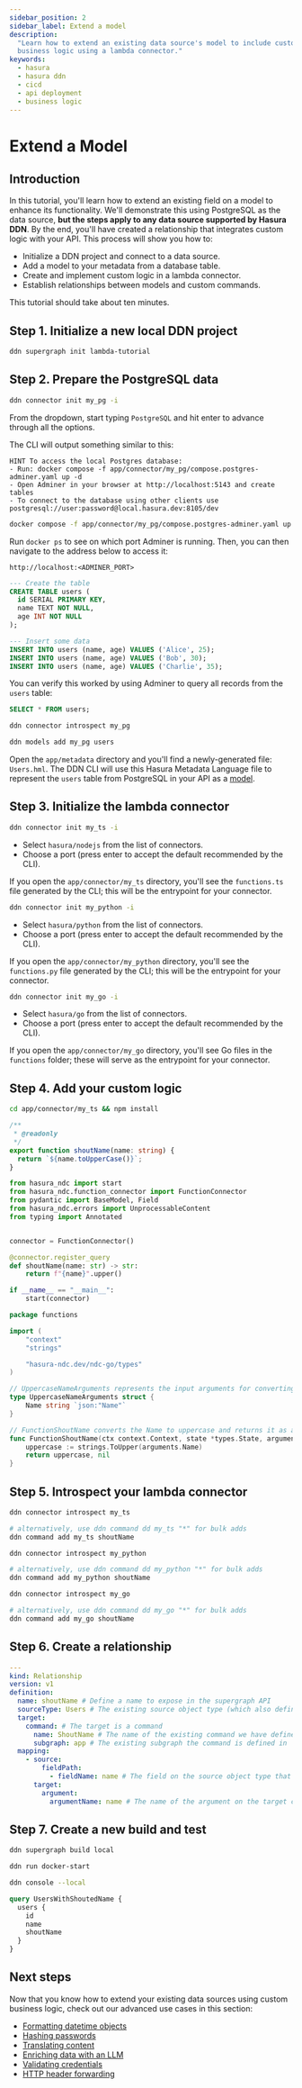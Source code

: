```yaml
---
sidebar_position: 2
sidebar_label: Extend a model
description:
  "Learn how to extend an existing data source's model to include custom fields returning data from your own custom
  business logic using a lambda connector."
keywords:
  - hasura
  - hasura ddn
  - cicd
  - api deployment
  - business logic
---
```



# Extend a Model

## Introduction

In this tutorial, you'll learn how to extend an existing field on a model to enhance its functionality. We'll
demonstrate this using PostgreSQL as the data source, **but the steps apply to any data source supported by Hasura
DDN**. By the end, you'll have created a relationship that integrates custom logic with your API. This process will show
you how to:

- Initialize a DDN project and connect to a data source.
- Add a model to your metadata from a database table.
- Create and implement custom logic in a lambda connector.
- Establish relationships between models and custom commands.

This tutorial should take about ten minutes.

## Step 1. Initialize a new local DDN project

```sh title="Create a new project using the DDN CLI:"
ddn supergraph init lambda-tutorial
```

## Step 2. Prepare the PostgreSQL data

```sh title="In your project directory, run:"
ddn connector init my_pg -i
```

From the dropdown, start typing `PostgreSQL` and hit enter to advance through all the options.

The CLI will output something similar to this:

```plaintext
HINT To access the local Postgres database:
- Run: docker compose -f app/connector/my_pg/compose.postgres-adminer.yaml up -d
- Open Adminer in your browser at http://localhost:5143 and create tables
- To connect to the database using other clients use postgresql://user:password@local.hasura.dev:8105/dev
```

```sh title="Use the hint from the CLI output:"
docker compose -f app/connector/my_pg/compose.postgres-adminer.yaml up -d
```

Run `docker ps` to see on which port Adminer is running. Then, you can then navigate to the address below to access it:

```plaintext
http://localhost:<ADMINER_PORT>
```

```sql title="Next, via Adminer select SQL command from the left-hand nav, then enter the following:"
--- Create the table
CREATE TABLE users (
  id SERIAL PRIMARY KEY,
  name TEXT NOT NULL,
  age INT NOT NULL
);

--- Insert some data
INSERT INTO users (name, age) VALUES ('Alice', 25);
INSERT INTO users (name, age) VALUES ('Bob', 30);
INSERT INTO users (name, age) VALUES ('Charlie', 35);
```

You can verify this worked by using Adminer to query all records from the `users` table:

```sql
SELECT * FROM users;
```

```sh title="Next, use the CLI to introspect your PostgreSQL database:"
ddn connector introspect my_pg
```

```sh title="Now, track the table from your PostgreSQL database as a model in your DDN metadata:"
ddn models add my_pg users
```

Open the `app/metadata` directory and you'll find a newly-generated file: `Users.hml`. The DDN CLI will use this Hasura
Metadata Language file to represent the `users` table from PostgreSQL in your API as a
[model](/supergraph-modeling/models.mdx).

## Step 3. Initialize the lambda connector

<Tabs groupId="source-preference" className="api-tabs">

<TabItem value="TypeScript" label="TypeScript">

```bash title="Run the following command:"
ddn connector init my_ts -i
```

- Select `hasura/nodejs` from the list of connectors.
- Choose a port (press enter to accept the default recommended by the CLI).

If you open the `app/connector/my_ts` directory, you'll see the `functions.ts` file generated by the CLI; this will be
the entrypoint for your connector.

</TabItem>

<TabItem value="Python" label="Python">

```bash title="Run the following command:"
ddn connector init my_python -i
```

- Select `hasura/python` from the list of connectors.
- Choose a port (press enter to accept the default recommended by the CLI).

If you open the `app/connector/my_python` directory, you'll see the `functions.py` file generated by the CLI; this will
be the entrypoint for your connector.

</TabItem>

<TabItem value="Go" label="Go">

```bash title="Run the following command:"
ddn connector init my_go -i
```

- Select `hasura/go` from the list of connectors.
- Choose a port (press enter to accept the default recommended by the CLI).

If you open the `app/connector/my_go` directory, you'll see Go files in the `functions` folder; these will serve as the
entrypoint for your connector.

</TabItem>

</Tabs>

## Step 4. Add your custom logic

<Tabs groupId="source-preference" className="api-tabs">

<TabItem value="TypeScript" label="TypeScript">

```bash title="From the connector directory, install the necessary packages:"
cd app/connector/my_ts && npm install
```

```typescript title="Then, replace the contents of functions.ts with the following:"
/**
 * @readonly
 */
export function shoutName(name: string) {
  return `${name.toUpperCase()}`;
}
```

</TabItem>

<TabItem value="Python" label="Python">

```python title="Replace the contents of functions.py with the following:"
from hasura_ndc import start
from hasura_ndc.function_connector import FunctionConnector
from pydantic import BaseModel, Field
from hasura_ndc.errors import UnprocessableContent
from typing import Annotated


connector = FunctionConnector()

@connector.register_query
def shoutName(name: str) -> str:
    return f"{name}".upper()

if __name__ == "__main__":
    start(connector)
```

</TabItem>

<TabItem value="Go" label="Go">

```go title="Add the following to a new file called app/connector/my_go/functions/shout.go:"
package functions

import (
	"context"
	"strings"

	"hasura-ndc.dev/ndc-go/types"
)

// UppercaseNameArguments represents the input arguments for converting a Name to uppercase.
type UppercaseNameArguments struct {
	Name string `json:"Name"`
}

// FunctionShoutName converts the Name to uppercase and returns it as a string.
func FunctionShoutName(ctx context.Context, state *types.State, arguments *UppercaseNameArguments) (string, error) {
	uppercase := strings.ToUpper(arguments.Name)
	return uppercase, nil
}
```

</TabItem>

</Tabs>

## Step 5. Introspect your lambda connector

<Tabs groupId="source-preference" className="api-tabs">

<TabItem value="TypeScript" label="TypeScript">

```bash title="Introspect the connector:"
ddn connector introspect my_ts
```

```bash title="Then, we can generate a metadata file for each function using the following command:"
# alternatively, use ddn command dd my_ts "*" for bulk adds
ddn command add my_ts shoutName
```

</TabItem>

<TabItem value="Python" label="Python">

```bash title="Introspect the connector:"
ddn connector introspect my_python
```

```bash title="Then, we can generate a metadata file for each function using the following command:"
# alternatively, use ddn command dd my_python "*" for bulk adds
ddn command add my_python shoutName
```

</TabItem>

<TabItem value="Go" label="Go">

```bash title="Introspect the connector:"
ddn connector introspect my_go
```

```bash title="Then, we can generate a metadata file for each function using the following command:"
# alternatively, use ddn command dd my_go "*" for bulk adds
ddn command add my_go shoutName
```

</TabItem>

</Tabs>

## Step 6. Create a relationship

```yaml title="In Users.hml, add the following Relationship object:"
---
kind: Relationship
version: v1
definition:
  name: shoutName # Define a name to expose in the supergraph API
  sourceType: Users # The existing source object type (which also defines the source model Users)
  target:
    command: # The target is a command
      name: ShoutName # The name of the existing command we have defined in metadata
      subgraph: app # The existing subgraph the command is defined in
  mapping:
    - source:
        fieldPath:
          - fieldName: name # The field on the source object type that we want to provide to the target command as an argument
      target:
        argument:
          argumentName: name # The name of the argument on the target command that we want to map to the source field
```

## Step 7. Create a new build and test

```bash title="Create a new build:"
ddn supergraph build local
```

```bash title="Start your services:"
ddn run docker-start
```

```bash title="Open your local console:"
ddn console --local
```

```graphql title="Using the GraphiQL explorer, you can now use shout() as a field on the Users model:"
query UsersWithShoutedName {
  users {
    id
    name
    shoutName
  }
}
```

## Next steps

Now that you know how to extend your existing data sources using custom business logic, check out our advanced use cases
in this section:

- [Formatting datetime objects](/business-logic/tutorials/3-format-datetime-objects.mdx)
- [Hashing passwords](/business-logic/tutorials/3-hash-passwords.mdx)
- [Translating content](/business-logic/tutorials/4-translate-content.mdx)
- [Enriching data with an LLM](/business-logic/tutorials/5-enrich-data-with-an-llm.mdx)
- [Validating credentials](/business-logic/tutorials/6-validate-credentials.mdx)
- [HTTP header forwarding](/business-logic/tutorials/7-http-header-forwarding.mdx)
